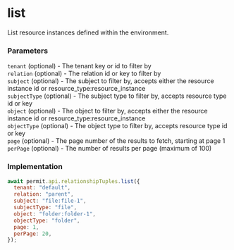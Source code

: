 # list

List resource instances defined within the environment.

### Parameters

`tenant` (optional) - The tenant key or id to filter by<br/>
`relation` (optional) - The relation id or key to filter by<br/>
`subject` (optional) - The subject to filter by, accepts either the resource instance id or resource_type:resource_instance<br/>
`subjectType` (optional) - The subject type to filter by, accepts resource type id or key<br/>
`object` (optional) - The object to filter by, accepts either the resource instance id or resource_type:resource_instance<br/>
`objectType` (optional) - The object type to filter by, accepts resource type id or key<br/>
`page` (optional) - The page number of the results to fetch, starting at page 1<br/>
`perPage` (optional) - The number of results per page (maximum of 100)<br/>


### Implementation

```js
await permit.api.relationshipTuples.list({
  tenant: "default",
  relation: "parent",
  subject: "file:file-1",
  subjectType: "file",
  object: "folder:folder-1",
  objectType: "folder",
  page: 1,
  perPage: 20,
});
```
